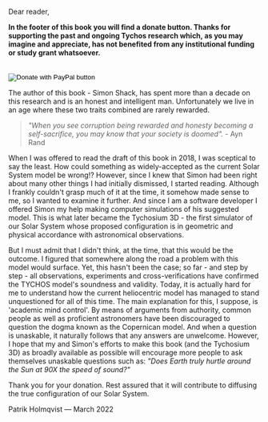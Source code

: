 Dear reader,

**In the footer of this book you will find a donate button. Thanks for supporting the past and ongoing Tychos research which, as you may imagine and appreciate, has not benefited from any institutional funding or study grant whatsoever.**
<br/><br/>
 <form action="https://www.paypal.com/donate" method="post" target="_top">
        <input type="hidden" name="hosted_button_id" value="QM24P8BHT4HJE" />
        <input
          type="image"
          src="https://www.paypalobjects.com/en_US/IT/i/btn/btn_donateCC_LG.gif"
          border="0"
          name="submit"
          title="PayPal - The safer, easier way to pay online!"
          alt="Donate with PayPal button"
        />
        <img
          alt=""
          border="0"
          src="https://www.paypal.com/en_IT/i/scr/pixel.gif"
          width="1"
          height="1"
        />
    </form>
    
The author of this book - Simon Shack, has spent more than a decade on this research and is an honest and intelligent man. Unfortunately we live in an age where these two traits combined are rarely rewarded.

> _"When you see corruption being rewarded and honesty becoming a self-sacrifice, you may know that your society is doomed"._ - Ayn Rand

When I was offered to read the draft of this book in 2018, I was sceptical to say the least. How could something as widely-accepted as the current Solar System model be wrong!? However, since I knew that Simon had been right about many other things I had initially dismissed, I started reading. Although I frankly couldn't grasp much of it at the time, it somehow made sense to me, so I wanted to examine it further. And since I am a software developer I offered Simon my help making computer simulations of his suggested model. This is what later became the Tychosium 3D - the first simulator of our Solar System whose proposed configuration is in geometric and physical accordance with astronomical observations. 

But I must admit that I didn't think, at the time, that this would be the outcome. I figured that somewhere along the road a problem with this model would surface. Yet, this hasn't been the case; so far - and step by step - all observations, experiments and cross-verifications have confirmed the TYCHOS model's soundness and validity. Today, it is actually hard for me to understand how the current heliocentric model has managed to stand unquestioned for all of this time. The main explanation for this, I suppose, is 'academic mind control'. By means of arguments from authority, common people as well as proficient astronomers have been discouraged to question the dogma known as the Copernican model. And when a question is unaskable, it naturally follows that any answers are unwelcome. However, I hope that my and Simon's efforts to make this book (and the Tychosium 3D) as broadly available as possible will encourage more people to ask themselves unaskable questions such as: _"Does Earth truly hurtle around the Sun at 90X the speed of sound?"_

Thank you for your donation. Rest assured that it will contribute to diffusing the true configuration of our Solar System.

Patrik Holmqvist — March 2022
